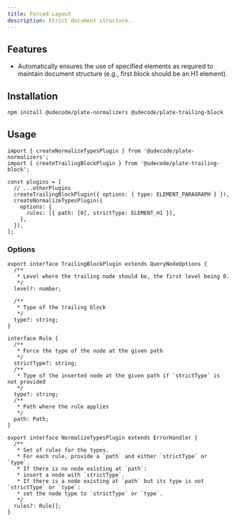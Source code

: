 ```yaml
---
title: Forced Layout
description: Strict document structure.
---
```


<ComponentPreview name="playground-demo" id="forcedlayout" />

<PackageInfo>

## Features

- Automatically ensures the use of specified elements as required to maintain document structure (e.g., first block should be an H1 element).

</PackageInfo>

## Installation

```bash
npm install @udecode/plate-normalizers @udecode/plate-trailing-block
```

## Usage

```tsx
import { createNormalizeTypesPlugin } from '@udecode/plate-normalizers';
import { createTrailingBlockPlugin } from '@udecode/plate-trailing-block';

const plugins = [
  // ...otherPlugins
  createTrailingBlockPlugin({ options: { type: ELEMENT_PARAGRAPH } }),
  createNormalizeTypesPlugin({
    options: {
      rules: [{ path: [0], strictType: ELEMENT_H1 }],
    },
  }),
];
```

### Options

```tsx
export interface TrailingBlockPlugin extends QueryNodeOptions {
  /**
   * Level where the trailing node should be, the first level being 0.
   */
  level?: number;

  /**
   * Type of the trailing block
   */
  type?: string;
}
```

```tsx
interface Rule {
  /**
   * Force the type of the node at the given path
   */
  strictType?: string;
  /**
   * Type of the inserted node at the given path if `strictType` is not provided
   */
  type?: string;
  /**
   * Path where the rule applies
   */
  path: Path;
}

export interface NormalizeTypesPlugin extends ErrorHandler {
  /**
   * Set of rules for the types.
   * For each rule, provide a `path` and either `strictType` or `type`.
   * If there is no node existing at `path`:
   * insert a node with `strictType`.
   * If there is a node existing at `path` but its type is not `strictType` or `type`:
   * set the node type to `strictType` or `type`.
   */
  rules?: Rule[];
}
```

